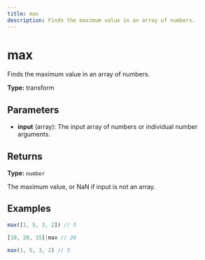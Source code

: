 ```yaml
---
title: max
description: Finds the maximum value in an array of numbers.
---
```


# max

Finds the maximum value in an array of numbers.

**Type:** transform

## Parameters

- **input** (array): The input array of numbers or individual number arguments.

## Returns

**Type:** `number`

The maximum value, or NaN if input is not an array.

## Examples

```javascript
max([1, 5, 3, 2]) // 5
```

```javascript
[10, 20, 15]|max // 20
```

```javascript
max(1, 5, 3, 2) // 5
```
